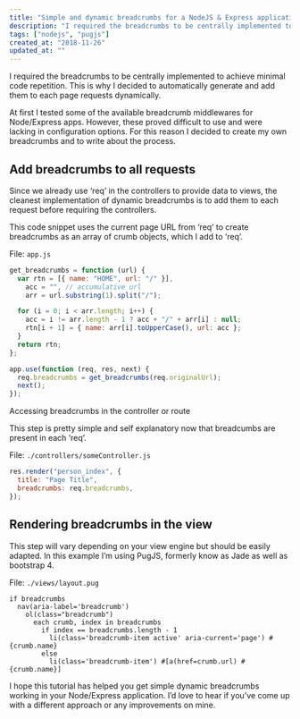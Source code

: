```yaml
---
title: "Simple and dynamic breadcrumbs for a NodeJS & Express application"
description: "I required the breadcrumbs to be centrally implemented to achieve minimal code repetition. This is why I decided to automatically generate and add them to each page requests dynamically. "
tags: ["nodejs", "pugjs"]
created_at: "2018-11-26"
updated_at: ""
---
```


I required the breadcrumbs to be centrally implemented to achieve minimal code repetition. This is why I decided to automatically generate and add them to each page requests dynamically.

At first I tested some of the available breadcrumb middlewares for Node/Express apps. However, these proved difficult to use and were lacking in configuration options. For this reason I decided to create my own breadcrumbs and to write about the process.

## Add breadcrumbs to all requests

Since we already use ‘req’ in the controllers to provide data to views, the cleanest implementation of dynamic breadcrumbs is to add them to each request before requiring the controllers.

This code snippet uses the current page URL from ‘req’ to create breadcrumbs as an array of crumb objects, which I add to ‘req’.

File: `app.js`

```js
get_breadcrumbs = function (url) {
  var rtn = [{ name: "HOME", url: "/" }],
    acc = "", // accumulative url
    arr = url.substring(1).split("/");

  for (i = 0; i < arr.length; i++) {
    acc = i != arr.length - 1 ? acc + "/" + arr[i] : null;
    rtn[i + 1] = { name: arr[i].toUpperCase(), url: acc };
  }
  return rtn;
};

app.use(function (req, res, next) {
  req.breadcrumbs = get_breadcrumbs(req.originalUrl);
  next();
});
```

Accessing breadcrumbs in the controller or route

This step is pretty simple and self explanatory now that breadcumbs are present in each ‘req’.

File: `./controllers/someController.js`

```js
res.render("person_index", {
  title: "Page Title",
  breadcrumbs: req.breadcrumbs,
});
```

## Rendering breadcrumbs in the view

This step will vary depending on your view engine but should be easily adapted. In this example I’m using PugJS, formerly know as Jade as well as bootstrap 4.

File: `./views/layout.pug`

```
if breadcrumbs
  nav(aria-label='breadcrumb')
    ol(class="breadcrumb")
      each crumb, index in breadcrumbs
        if index == breadcrumbs.length - 1
          li(class='breadcrumb-item active' aria-current='page') #{crumb.name}
        else
          li(class='breadcrumb-item') #[a(href=crumb.url) #{crumb.name}]
```

I hope this tutorial has helped you get simple dynamic breadcrumbs working in your Node/Express application. I’d love to hear if you’ve come up with a different approach or any improvements on mine.
